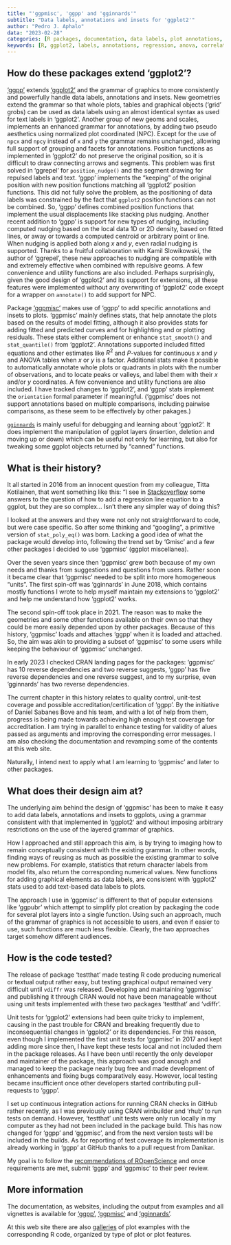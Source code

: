 ```yaml
---
title: "'ggpmisc', 'ggpp' and 'gginnards'"
subtitle: "Data labels, annotations and insets for 'ggplot2'"
author: "Pedro J. Aphalo"
data: "2023-02-28"
categories: [R packages, documentation, data labels, plot annotations, plot insets]
keywords: [R, ggplot2, labels, annotations, regression, anova, correlation, fitted models]
---
```


## How do these packages extend 'ggplot2'? 

['ggpp'](https://docs.r4photobiology.info/ggpp/) extends
['ggplot2'](https://ggplot2.tidyverse.org/) and the grammar of graphics to more
consistently and powerfully handle data labels, annotations and insets. New
geometries extend the grammar so that whole plots, tables and graphical objects
('grid' grobs) can be used as data labels using an almost identical syntax as
used for text labels in 'ggplot2'. Another group of new geoms and scales,
implements an enhanced grammar for annotations, by adding two pseudo aesthetics
using normalized plot coordinated (NPC). Except for the use of `npcx` and `npcy`
instead of `x` and `y` the grammar remains unchanged, allowing full support of
grouping and facets for annotations. Position functions as implemented in
'ggplot2' do not preserve the original position, so it is difficult to draw
connecting arrows and segments. This problem was first solved in 'ggrepel' for
`position_nudge()` and the segment drawing for repulsed labels and text. 'ggpp'
implements the "keeping" of the original position with new position functions
matching all 'ggplot2' position functions. This did not fully solve the problem,
as the positioning of data labels was constrained by the fact that `ggplot2`
position functions can not be combined. So, 'ggpp' defines combined position
functions that implement the usual displacements like stacking plus nudging.
Another recent addition to 'ggpp' is support for new types of nudging, including
computed nudging based on the local data 1D or 2D density, based on fitted
lines, or away or towards a computed centroid or arbitrary point or line. When
nudging is applied both along _x_ and _y_, even radial nudging is supported.
Thanks to a fruitful collaboration with Kamil Slowikowski, the author of
'ggrepel', these new approaches to nudging are compatible with and extremely
effective when combined with repulsive geoms. A few convenience and utility
functions are also included. Perhaps surprisingly, given the good design of
'ggplot2' and its support for extensions, all these features were implemented
without any overwriting of 'ggplot2' code except for a wrapper on `annotate()`
to add support for NPC.

Package ['ggpmisc'](https://docs.r4photobiology.info/ggpmisc/) makes use of
'ggpp' to add specific annotations and insets to plots. 'ggpmisc' mainly defines
stats, that help annotate the plots based on the results of model fitting,
although it also provides stats for adding fitted and predicted curves and for
highlighting and or plotting residuals. These stats either complement or enhance
`stat_smooth()` and `stat_quantile()` from 'ggplot2'. Annotations supported
included fitted equations and other estimates like $R^2$ and _P_-values for
continuous _x_ and _y_ and ANOVA tables when _x_ or _y_ is a factor. Additional
stats make it possible to automatically annotate whole plots or quadrants in
plots with the number of observations, and to locate peaks or valleys, and label
them with their _x_ and/or _y_ coordinates. A few convenience and utility
functions are also included. I have tracked changes to 'ggplot2', and 'ggpp'
stats implement the `orientation` formal parameter if meaningful. ('ggpmisc'
does not support annotations based on multiple comparisons, including pairwise
comparisons, as these seem to be effectively by other pakages.)

[`gginnards`](https://docs.r4photobiology.info/gginnards) is mainly useful for
debugging and learning about 'ggplot2'. It does implement the manipulation of
ggplot layers (insertion, deletion and moving up or down) which can be useful
not only for learning, but also for tweaking some ggplot objects returned by
"canned" functions.

## What is their history?

It all started in 2016 from an innocent question from my colleague, Titta
Kotilainen, that went something like this: "I see in
[Stackoverflow](https://stackoverflow.com/questions/7549694/add-regression-line-equation-and-r2-on-graph/)
some answers to the question of how to add a regression line equation to a
ggplot, but they are so complex... Isn't there any simpler way of doing this?

I looked at the answers and they were not only not straightforward to code, but
were case specific. So after some thinking and "googling", a primitive version
of `stat_poly_eq()` was born. Lacking a good idea of what the package would
develop into, following the trend set by 'Gmisc' and a few other packages I
decided to use 'ggpmisc' (ggplot miscellanea).

Over the seven years since then 'ggpmisc' grew both because of my own needs and
thanks from suggestions and questions from users. Rather soon it became clear
that 'ggpmisc' needed to be split into more homogeneous "units". The first
spin-off was 'gginnards' in June 2018, which contains mostly functions I wrote
to help myself maintain my extensions to 'ggplot2' and help me understand how
'ggplot2' works.

The second spin-off took place in 2021. The reason was to make the geometries
and some other functions available on their own so that they could be more
easily depended upon by other packages. Because of this history, 'ggpmisc' loads
and attaches 'ggpp' when it is loaded and attached. So, the aim was akin to
providing a subset of 'ggpmisc' to some users while keeping the behaviour of
'ggpmisc' unchanged.

In early 2023 I checked CRAN landing pages for the packages: 'ggpmisc' has 10
reverse dependencies and two reverse suggests, 'ggpp' has five reverse
dependencies and one reverse suggest, and to my surprise, even 'gginnards' has
two reverse dependencies.

The current chapter in this history relates to quality control, unit-test
coverage and possible accreditation/certification of 'ggpp'. By the initiative
of Daniel Sabanes Bove and his team, and with a lot of help from them, progress
is being made towards achieving high enough test coverage for accreditation. I
am trying in parallel to enhance testing for validity of alues passed as
arguments and improving the corresponding error messages. I am also checking the
documentation and revamping some of the contents at this web site.

Naturally, I intend next to apply what I am learning to 'ggpmisc' and later
to other packages.

## What does their design aim at?

The underlying aim behind the design of 'ggpmisc' has been to make it easy to
add data labels, annotations and insets to ggplots, using a grammar consistent
with that implemented in 'ggplot2' and without imposing arbitrary restrictions
on the use of the layered grammar of graphics.

How I approached and still approach this aim, is by trying to imaging how to
remain conceptually consistent with the existing grammar. In other words,
finding ways of reusing as much as possible the existing grammar to solve new
problems. For example, statistics that return character labels from model fits,
also return the corresponding numerical values. New functions for adding
graphical elements as data labels, are consistent with 'ggplot2' stats used to
add text-based data labels to plots.

The approach I use in 'ggpmisc' is different to that of popular extensions like
'ggpubr' which attempt to simplify plot creation by packaging the code for
several plot layers into a single function. Using such an approach, much of the
grammar of graphics is not accessible to users, and even if easier to use, such
functions are much less flexible. Clearly, the two approaches target somehow
different audiences.

## How is the code tested?

The release of package 'testthat' made testing R code producing numerical or
textual output rather easy, but testing graphical output remained very difficult
until `vdiffr` was released. Developing and maintaining 'ggpmisc' and publishing
it through CRAN would not have been manageable without using unit tests
implemented with these two packages 'testthat' and 'vdiffr'.

Unit tests for 'ggplot2' extensions had been quite tricky to implement, causing
in the past trouble for CRAN and breaking frequently due to inconsequential
changes in 'ggplot2' or its dependencies. For this reason, even though I
implemented the first unit tests for 'ggpmisc' in 2017 and kept adding more
since then, I have kept these tests local and not included them in the package
releases. As I have been until recently the only developer and maintainer of the
package, this approach was good anough and managed to keep the package nearly
bug free and made development of enhancements and fixing bugs comparatively
easy. However, local testing became insufficient once other developers started
contributing pull-requests to 'ggpp'.

I set up continuous integration actions for running CRAN checks in GitHub rather
recently, as I was previously using CRAN winbuilder and 'rhub' to run tests on
demand. However, 'testthat' unit tests were only run locally in my computer as
they had not been included in the package build. This has now changed for 'ggpp'
and 'ggpmisc', and from the next version tests will be included in the builds.
As for reporting of test coverage its implementation is already working in
'ggpp' at GitHub thanks to a pull request from Danikar.

My goal is to follow the [recommendations of
ROpenScience](https://devguide.ropensci.org/index.html) and once requirements
are met, submit 'ggpp' and 'ggpmisc' to their peer review.

## More information

The documentation, as websites, including the output from examples and all
vignettes is available for ['ggpp'](https://docs.r4photobiology.info/ggpp/),
['ggpmisc'](https://docs.r4photobiology.info/ggpmisc/) and
['gginnards'](https://docs.r4photobiology.info/gginnards/).

At this web site there are also [galleries](../galleries.html) of plot examples
with the corresponding R code, organized by type of plot or plot features.
